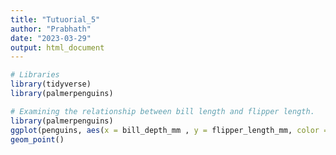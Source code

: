 ```yaml
---
title: "Tutuorial_5"
author: "Prabhath"
date: "2023-03-29"
output: html_document
---
```


```r
# Libraries
library(tidyverse)
library(palmerpenguins)
```
```r
# Examining the relationship between bill length and flipper length.
library(palmerpenguins)
ggplot(penguins, aes(x = bill_depth_mm , y = flipper_length_mm, color = species)) +
geom_point()
```

